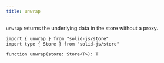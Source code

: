```yaml
---
title: unwrap
---
```


`unwrap` returns the underlying data in the store without a proxy.

```tsx
import { unwrap } from "solid-js/store"
import type { Store } from "solid-js/store"

function unwrap(store: Store<T>): T
```
